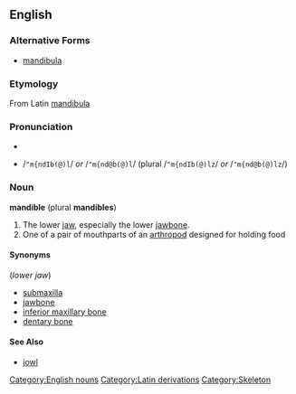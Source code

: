 {{wikipedia}}
==English==
===Alternative Forms===
* [[mandibula]]

===Etymology===
From Latin [[mandibula]]

===Pronunciation===
*{{IPA|/ˈmændɪb(ə)l/ ''or'' /ˈmændəb(ə)l/ (plural /ˈmændɪb(ə)lz/ ''or'' /ˈmændəb(ə)lz/)}}
*{{SAMPA}} /<tt>"m{ndIb(@)l</tt>/ ''or'' /<tt>"m{nd@b(@)l</tt>/ (plural /<tt>"m{ndIb(@)lz</tt>/ ''or'' /<tt>"m{nd@b(@)lz</tt>/)

===Noun===
'''mandible''' (plural '''mandibles''')
# The lower [[jaw]], especially the lower [[jawbone]].
# One of a pair of mouthparts of an [[arthropod]] designed for holding food

====Synonyms====
(''lower jaw'')
* [[submaxilla]]
* [[jawbone]]
* [[inferior maxillary bone]]
* [[dentary bone]]

====See Also====
* [[jowl]]

[[Category:English nouns]]
[[Category:Latin derivations]]
[[Category:Skeleton]]